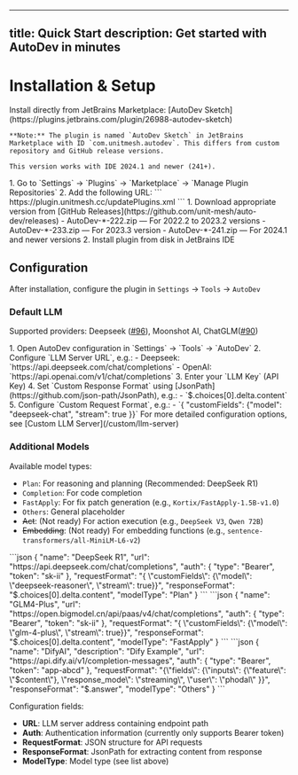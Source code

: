 

---
title: Quick Start
description: Get started with AutoDev in minutes
---


# Installation & Setup

<Tabs>
  <TabItem value="marketplace" label="JetBrains Marketplace" default>
    Install directly from JetBrains Marketplace: [AutoDev Sketch](https://plugins.jetbrains.com/plugin/26988-autodev-sketch)

    **Note:** The plugin is named `AutoDev Sketch` in JetBrains Marketplace with ID `com.unitmesh.autodev`. This differs from custom repository and GitHub release versions.

    This version works with IDE 2024.1 and newer (241+).
  </TabItem>
  <TabItem value="repository" label="Custom Repository">
    1. Go to `Settings` → `Plugins` → `Marketplace` → `Manage Plugin Repositories`
    2. Add the following URL:
    ```
    https://plugin.unitmesh.cc/updatePlugins.xml
    ```
  </TabItem>
  <TabItem value="github" label="GitHub Releases">
    1. Download appropriate version from [GitHub Releases](https://github.com/unit-mesh/auto-dev/releases)
        - AutoDev-*-222.zip — For 2022.2 to 2023.2 versions
        - AutoDev-*-233.zip — For 2023.3 version
        - AutoDev-*-241.zip — For 2024.1 and newer versions
    2. Install plugin from disk in JetBrains IDE
  </TabItem>
</Tabs>

## Configuration

After installation, configure the plugin in `Settings` → `Tools` → `AutoDev`

### Default LLM

Supported providers: Deepseek ([#96](https://github.com/unit-mesh/auto-dev/issues/96)), Moonshot AI, ChatGLM([#90](https://github.com/unit-mesh/auto-dev/issues/960))

<Tabs>
  <TabItem value="basic" label="Basic Configuration" default>
    1. Open AutoDev configuration in `Settings` → `Tools` → `AutoDev`
    2. Configure `LLM Server URL`, e.g.:
        - Deepseek: `https://api.deepseek.com/chat/completions`
        - OpenAI: `https://api.openai.com/v1/chat/completions`
    3. Enter your `LLM Key` (API Key)
    4. Set `Custom Response Format` using [JsonPath](https://github.com/json-path/JsonPath), e.g.:
        - `$.choices[0].delta.content`
    5. Configure `Custom Request Format`, e.g.:
        - `{ "customFields": {"model": "deepseek-chat", "stream": true }}`
  </TabItem>
  <TabItem value="advanced" label="Advanced Configuration">
    For more detailed configuration options, see [Custom LLM Server](/custom/llm-server)
  </TabItem>
</Tabs>

### Additional Models

Available model types:
- `Plan`: For reasoning and planning (Recommended: DeepSeek R1)
- `Completion`: For code completion
- `FastApply`: For fix patch generation (e.g., `Kortix/FastApply-1.5B-v1.0`)
- `Others`: General placeholder
- ~~Act~~: (Not ready) For action execution (e.g., `DeepSeek V3`, `Qwen 72B`)
- ~~Embedding~~: (Not ready) For embedding functions (e.g., `sentence-transformers/all-MiniLM-L6-v2`)

<Tabs>
  <TabItem value="deepseek" label="DeepSeek R1" default>
    ```json
    {
      "name": "DeepSeek R1",
      "url": "https://api.deepseek.com/chat/completions",
      "auth": {
        "type": "Bearer",
        "token": "sk-ii"
      },
      "requestFormat": "{ \"customFields\": {\"model\": \"deepseek-reasoner\", \"stream\": true}}",
      "responseFormat": "$.choices[0].delta.content",
      "modelType": "Plan"
    }
    ```
  </TabItem>
  <TabItem value="glm" label="GLM4-Plus">
    ```json
    {
      "name": "GLM4-Plus",
      "url": "https://open.bigmodel.cn/api/paas/v4/chat/completions",
      "auth": {
        "type": "Bearer",
        "token": "sk-ii"
      },
      "requestFormat": "{ \"customFields\": {\"model\": \"glm-4-plus\", \"stream\": true}}",
      "responseFormat": "$.choices[0].delta.content",
      "modelType": "FastApply"
    }
    ```
  </TabItem>
  <TabItem value="dify" label="DifyAI">
    ```json
    {
       "name": "DifyAI",
       "description": "Dify Example",
       "url": "https://api.dify.ai/v1/completion-messages",
       "auth": {
          "type": "Bearer",
          "token": "app-abcd"
       },
       "requestFormat": "{\"fields\": {\"inputs\": {\"feature\": \"$content\"}, \"response_mode\": \"streaming\", \"user\": \"phodal\" }}",
       "responseFormat": "$.answer",
       "modelType": "Others"
    }
    ```
  </TabItem>
</Tabs>

Configuration fields:
- **URL**: LLM server address containing endpoint path
- **Auth**: Authentication information (currently only supports Bearer token)
- **RequestFormat**: JSON structure for API requests
- **ResponseFormat**: JsonPath for extracting content from response
- **ModelType**: Model type (see list above)